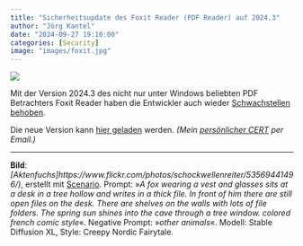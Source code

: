 ```yaml
---
title: "Sicherheitsupdate des Foxit Reader (PDF Reader) auf 2024.3"
author: "Jörg Kantel"
date: "2024-09-27 19:10:00"
categories: [Security]
image: "images/foxit.jpg"
---
```


[![](images/foxit-b.jpg)](https://www.flickr.com/photos/schockwellenreiter/53569441496/)

Mit der Version 2024.3 des nicht nur unter Windows beliebten PDF Betrachters Foxit Reader haben die Entwickler auch wieder [Schwachstellen behoben](https://www.foxit.com/support/security-bulletins.html).

Die neue Version kann [hier geladen](https://www.foxitsoftware.com/downloads/#Foxit-Reader/) werden. *(Mein [persönlicher CERT](https://wwwuser.gwdguser.de/~mreiman1/) per Email.)*

---

**Bild**: *[Aktenfuchs]https://www.flickr.com/photos/schockwellenreiter/53569441496/)*, erstellt mit [Scenario](http://cognitiones.kantel-chaos-team.de/technikgeschichte/rechnerundnetze/scenario.html). Prompt: »*A fox wearing a vest and glasses sits at a desk in a tree hollow and writes in a thick file. In front of him there are still open files on the desk. There are shelves on the walls with lots of file folders. The spring sun shines into the cave through a tree window. colored french comic style*«. Negative Prompt: »*other animals*«. Modell: Stable Diffusion XL, Style: Creepy Nordic Fairytale.